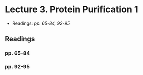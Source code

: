 # Lecture 3. Protein Purification 1

- Readings: _pp. 65-84, 92-95_

## Readings

### pp. 65-84

### pp. 92-95
